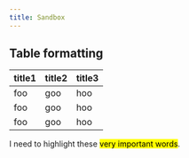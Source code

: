 ```yaml
---
title: Sandbox
---
```

## Table formatting

| title1 | title2 | title3 |
|--------|--------|--------|
| foo | goo | hoo |
| foo | goo | hoo |
| foo | goo | hoo |


I need to highlight these <mark>very important words</mark>.

